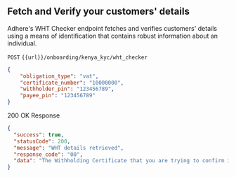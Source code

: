 ## Fetch and Verify your customers' details

Adhere's WHT Checker endpoint fetches and verifies customers' details using a means of identification that contains robust information about an individual.


`POST` `{{url}}/onboarding/kenya_kyc/wht_checker`


```json
{
    "obligation_type": "vat",
    "certificate_number": "10000000",
    "withholder_pin": "123456789",
    "payee_pin": "123456789"
}
```
200 OK Response

```json
{
  "success": true,
  "statusCode": 200,
  "message": "WHT details retrieved",
  "response_code": "00",
  "data": "The Withholding Certificate that you are trying to confirm is VALID."
}
```